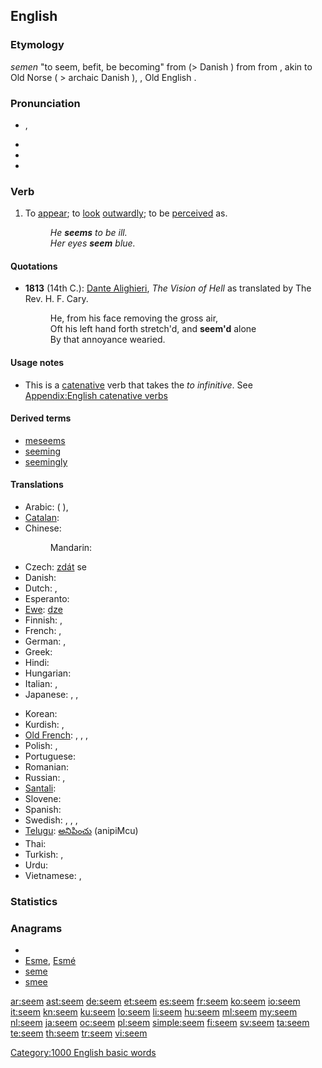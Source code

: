 {{also|Seem}}
==English==

===Etymology===
{{etyl|enm}} ''semen'' "to seem, befit, be becoming" from {{etyl|non}} {{term|sœma||to conform to, beseem, befit|lang=non}} (> Danish {{term|sømme||beseem|lang=da}}) from {{term|sœmr||fitting, seemly|lang=non}} from {{proto|Germanic|sōm-||}}, akin to Old Norse {{term|sómi|sōmi|honour|lang=non}} ( > archaic Danish {{term|somme||decent comportment|lang=da}}), {{etyl|ang}} {{term|seman|sēman|to reconcile, bring an agreement|lang=ang}}, Old English {{term|som|sōm|agreement|lang=ang}}.

===Pronunciation===
* {{a|UK|US}} {{IPA|/siːm/}}, {{SAMPA|/si:m/}}
* {{audio|en-us-seem.ogg|Audio (US)}}
* {{rhymes|iːm}}
* {{homophones|seam}}

===Verb===
{{en-verb}}

# {{context|copulative}} To [[appear]]; to [[look]] [[outwardly]]; to be [[perceive]]d as.
#: ''He '''seems''' to be ill.''
#: ''Her eyes '''seem''' blue.''

====Quotations====
* '''1813''' (14th C.): [[w:Dante Alighieri|Dante Alighieri]], ''The Vision of Hell'' as translated by The Rev. H. F. Cary.
*: He, from his face removing the gross air,<br>Oft his left hand forth stretch'd, and '''seem'd''' alone<br>By that annoyance wearied.

====Usage notes====
* This is a [[catenative]] verb that takes the ''to infinitive''. See [[Appendix:English catenative verbs]]

====Derived terms====
* [[meseems]]
* [[seeming]]
* [[seemingly]]

====Translations====
{{trans-top|to appear}}
* Arabic: {{t|ar|بدا|tr=badaa}} ({{qualifier|present tense:}} {{t|ar|يبدو|tr=yábdu}}),  {{t+|ar|ظهر|tr=Záhara}}
* [[Catalan]]: {{t|ca|semblar}}
* Chinese:
*: Mandarin: {{t-|cmn|好像|tr=hǎoxiàng|sc=Hani}}
* Czech: [[zdát]] se
* Danish: {{t+|da|synes}}
* Dutch: {{t+|nl|lijken}}, {{t+|nl|schijnen}}
* Esperanto: {{t+|eo|ŝajni}}
* [[Ewe]]: [[dze]]
* Finnish: {{t+|fi|näyttää}}, {{t+|fi|tuntua}}
* French: {{t+|fr|sembler}}, {{t+|fr|paraître}}
* German: {{t+|de|scheinen}}, {{t+|de|dünken}}
* Greek: {{t+|el|φαίνομαι||tr=faínomai}}
* Hindi: {{t-|hi|लगना|tr=lagnā|xs=Hindi}}
* Hungarian: {{t-|hu|látszik}}
* Italian: {{t+|it|sembrare}}, {{t+|it|parere}}
* Japanese: {{t-|ja|らしい|alt=...らしい|tr=...rashii}},  {{t+|ja|そう|alt=...そう|tr=...-sō}},  {{t|ja|ように見える|alt=...ように見える|tr=...yō-ni mieru}}
{{trans-mid}}
* Korean: {{t+|ko|보이다|tr=boida|sc=Hang}}
* Kurdish: {{ku-Arab|[[دیاره‌]]}}, {{ku-Arab|[[وا دیاره‌]]}}
* [[Old French]]: {{tø|fro|sanbler}},  {{tø|fro|sembler}},  {{tø|fro|sambler}},  {{tø|fro|senbler}}
* Polish: {{t+|pl|wyglądać}}, {{t+|pl|wydawać się}}
* Portuguese: {{t+|pt|parecer}}
* Romanian: {{t+|ro|părea}}
* Russian: {{t+|ru|казаться|tr=kazát’sja}} {{impf}},  {{t+|ru|показаться|tr=pokazát’sja}} {{pf.}}
* [[Santali]]: {{tø|sat|ᱧᱮᱞ|tr=nyel|sc=Olck}}
* Slovene: {{t|sl|zdeti se}}
* Spanish: {{t+|es|parecer}}
* Swedish: {{t|sv|förefalla}}, {{t|sv|verka}}, {{t|sv|tyckas}}, {{t|sv|synas}}
* [[Telugu]]: [[అనిపించు]] (anipiMcu)
* Thai: {{t|th|ดูเหมือน|tr=doo mĕuan}}
* Turkish: {{t+|tr|görünmek}}, {{t+|tr|gözükmek}}
* Urdu: {{t-|ur|لگنا|tr=lagnā|xs=Urdu}}
* Vietnamese: {{t|vi|dường như|xs=Vietnamese}},  {{t|vi|có vẻ như|xs=Vietnamese}}
{{trans-bottom}}

===Statistics===
{{rank|character|taking|information|467|seem|book|story|deep}}

===Anagrams===
* {{alphagram|eems}}
* [[Esme#English|Esme]], [[Esmé#English|Esmé]]
* [[seme#English|seme]]
* [[smee#English|smee]]

[[Category:1000 English basic words]]

[[ar:seem]]
[[ast:seem]]
[[de:seem]]
[[et:seem]]
[[es:seem]]
[[fr:seem]]
[[ko:seem]]
[[io:seem]]
[[it:seem]]
[[kn:seem]]
[[ku:seem]]
[[lo:seem]]
[[li:seem]]
[[hu:seem]]
[[ml:seem]]
[[my:seem]]
[[nl:seem]]
[[ja:seem]]
[[oc:seem]]
[[pl:seem]]
[[simple:seem]]
[[fi:seem]]
[[sv:seem]]
[[ta:seem]]
[[te:seem]]
[[th:seem]]
[[tr:seem]]
[[vi:seem]]